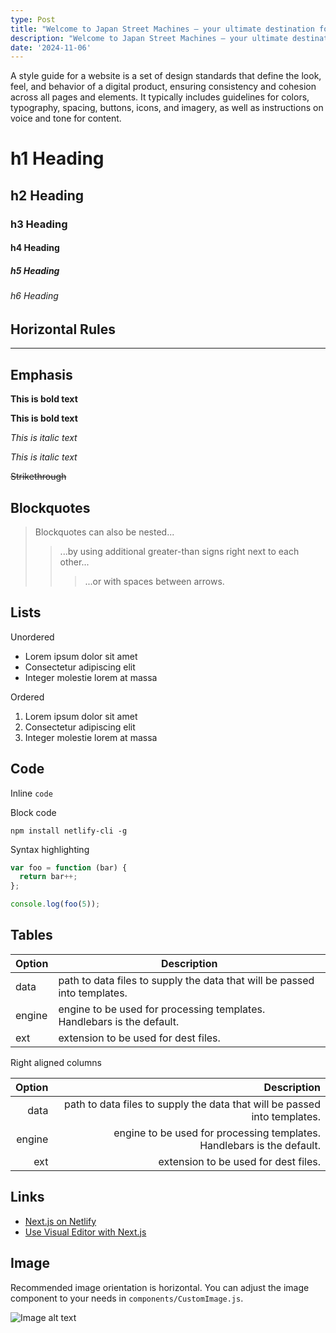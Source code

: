 ```yaml
---
type: Post
title: "Welcome to Japan Street Machines – your ultimate destination for JDM legends, exotic supercars, and the vibrant car culture of Tokyo, Japan. \U0001F697✨Join us as we explore the hidden gems of Tokyo's automotive scene. Expect epic car meets, behind-the-scenes tours of tuning shops, live stream events, and more. From rare Skylines and Supras to Lamborghinis and Ferraris roaring through Shibuya, we bring you up-close with the machines that make car enthusiasts' hearts race!\U0001F525 Hit subscribe and let’s take a ride through Tokyo’s horsepower-packed streets together. #JDM #Exotics #JapanStreetMachines"
description: "Welcome to Japan Street Machines – your ultimate destination for JDM legends, exotic supercars, and the vibrant car culture of Tokyo, Japan. \U0001F697✨Join us as we explore the hidden gems of Tokyo's automotive scene. Expect epic car meets, behind-the-scenes tours of tuning shops, live stream events, and more. From rare Skylines and Supras to Lamborghinis and Ferraris roaring through Shibuya, we bring you up-close with the machines that make car enthusiasts' hearts race!\U0001F525 Hit subscribe and let’s take a ride through Tokyo’s horsepower-packed streets together. #JDM #Exotics #JapanStreetMachines"
date: '2024-11-06'
---
```

A style guide for a website is a set of design standards that define the look, feel, and behavior of a digital product, ensuring consistency and cohesion across all pages and elements. It typically includes guidelines for colors, typography, spacing, buttons, icons, and imagery, as well as instructions on voice and tone for content.

# h1 Heading

## h2 Heading

### h3 Heading

#### h4 Heading

##### h5 Heading

###### h6 Heading

## Horizontal Rules

***

## Emphasis

**This is bold text**

**This is bold text**

*This is italic text*

*This is italic text*

~~Strikethrough~~

## Blockquotes

> Blockquotes can also be nested...
>
> > ...by using additional greater-than signs right next to each other...
> >
> > > ...or with spaces between arrows.

## Lists

Unordered

*   Lorem ipsum dolor sit amet
*   Consectetur adipiscing elit
*   Integer molestie lorem at massa

Ordered

1.  Lorem ipsum dolor sit amet
2.  Consectetur adipiscing elit
3.  Integer molestie lorem at massa

## Code

Inline `code`

Block code

```
npm install netlify-cli -g
```

Syntax highlighting

```js
var foo = function (bar) {
  return bar++;
};

console.log(foo(5));
```

## Tables

| Option | Description                                                               |
| ------ | ------------------------------------------------------------------------- |
| data   | path to data files to supply the data that will be passed into templates. |
| engine | engine to be used for processing templates. Handlebars is the default.    |
| ext    | extension to be used for dest files.                                      |

Right aligned columns

| Option |                                                               Description |
| -----: | ------------------------------------------------------------------------: |
|   data | path to data files to supply the data that will be passed into templates. |
| engine |    engine to be used for processing templates. Handlebars is the default. |
|    ext |                                      extension to be used for dest files. |

## Links

*   [Next.js on Netlify](https://docs.netlify.com/frameworks/next-js/overview/)
*   [Use Visual Editor with Next.js](https://docs.netlify.com/visual-editor/frameworks/next/)

## Image

Recommended image orientation is horizontal. You can adjust the image component to your needs in `components/CustomImage.js`.

![Image alt text](/images/random-image.jpeg "Image Title")

